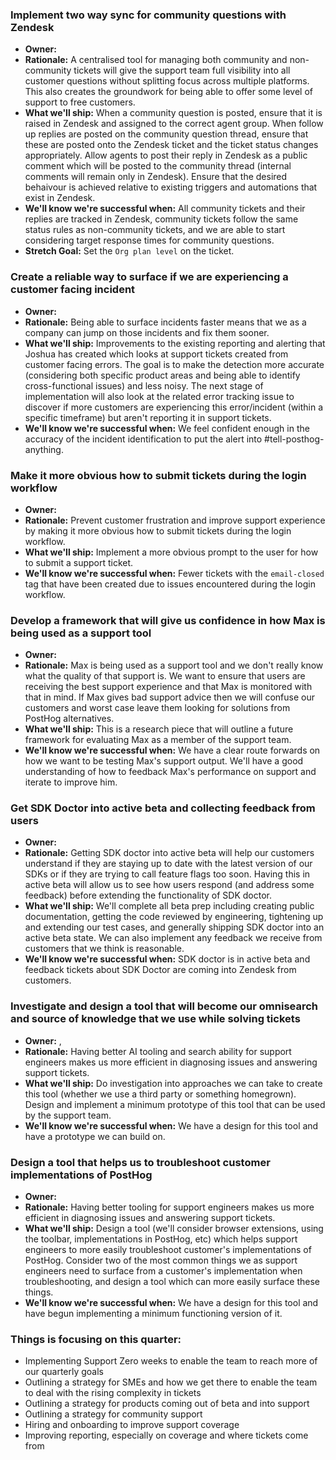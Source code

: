 ### Implement two way sync for community questions with Zendesk
- **Owner:** <TeamMember name="Christian Rafferty" photo />
- **Rationale:** A centralised tool for managing both community and non-community tickets will give the support team full visibility into all customer questions without splitting focus across multiple platforms. This also creates the groundwork for being able to offer some level of support to free customers.
- **What we'll ship:** When a community question is posted, ensure that it is raised in Zendesk and assigned to the correct agent group. When follow up replies are posted on the community question thread, ensure that these are posted onto the Zendesk ticket and the ticket status changes appropriately. Allow agents to post their reply in Zendesk as a public comment which will be posted to the community thread (internal comments will remain only in Zendesk). Ensure that the desired behaivour is achieved relative to existing triggers and automations that exist in Zendesk.
- **We'll know we're successful when:** All community tickets and their replies are tracked in Zendesk, community tickets follow the same status rules as non-community tickets, and we are able to start considering target response times for community questions.
- **Stretch Goal:** Set the `Org plan level` on the ticket.

### Create a reliable way to surface if we are experiencing a customer facing incident
- **Owner:** <TeamMember name="Joshua Ordehi" photo />
- **Rationale:** Being able to surface incidents faster means that we as a company can jump on those incidents and fix them sooner.
- **What we'll ship:** Improvements to the existing reporting and alerting that Joshua has created which looks at support tickets created from customer facing errors. The goal is to make the detection more accurate (considering both specific product areas and being able to identify cross-functional issues) and less noisy. The next stage of implementation will also look at the related error tracking issue to discover if more customers are experiencing this error/incident (within a specific timeframe) but aren't reporting it in support tickets.
- **We'll know we're successful when:** We feel confident enough in the accuracy of the incident identification to put the alert into #tell-posthog-anything.

### Make it more obvious how to submit tickets during the login workflow
- **Owner:** <TeamMember name="Eleftheria Trivyzaki" photo />
- **Rationale:** Prevent customer frustration and improve support experience by making it more obvious how to submit tickets during the login workflow.
- **What we'll ship:** Implement a more obvious prompt to the user for how to submit a support ticket.
- **We'll know we're successful when:** Fewer tickets with the `email-closed` tag that have been created due to issues encountered during the login workflow.

### Develop a framework that will give us confidence in how Max is being used as a support tool
- **Owner:** <TeamMember name="Luke Belton" photo />
- **Rationale:** Max is being used as a support tool and we don't really know what the quality of that support is. We want to ensure that users are receiving the best support experience and that Max is monitored with that in mind. If Max gives bad support advice then we will confuse our customers and worst case leave them looking for solutions from PostHog alternatives.
- **What we'll ship:** This is a research piece that will outline a future framework for evaluating Max as a member of the support team.
- **We'll know we're successful when:** We have a clear route forwards on how we want to be testing Max's support output. We'll have a good understanding of how to feedback Max's performance on support and iterate to improve him.

### Get SDK Doctor into active beta and collecting feedback from users
- **Owner:** <TeamMember name="Steven Shults" photo />
- **Rationale:** Getting SDK doctor into active beta will help our customers understand if they are staying up to date with the latest version of our SDKs or if they are trying to call feature flags too soon. Having this in active beta will allow us to see how users respond (and address some feedback) before extending the functionality of SDK doctor.
- **What we'll ship:** We'll complete all beta prep including creating public documentation, getting the code reviewed by engineering, tightening up and extending our test cases, and generally shipping SDK doctor into an active beta state. We can also implement any feedback we receive from customers that we think is reasonable.
- **We'll know we're successful when:** SDK doctor is in active beta and feedback tickets about SDK Doctor are coming into Zendesk from customers.

### Investigate and design a tool that will become our omnisearch and source of knowledge that we use while solving tickets
- **Owner:** <TeamMember name="Ben Lea" photo />, <TeamMember name="Ben Haynes" photo />
- **Rationale:** Having better AI tooling and search ability for support engineers makes us more efficient in diagnosing issues and answering support tickets.
- **What we'll ship:** Do investigation into approaches we can take to create this tool (whether we use a third party or something homegrown). Design and implement a minimum prototype of this tool that can be used by the support team.
- **We'll know we're successful when:** We have a design for this tool and have a prototype we can build on.

### Design a tool that helps us to troubleshoot customer implementations of PostHog
- **Owner:** <TeamMember name="Kyle Swank" photo />
- **Rationale:** Having better tooling for support engineers makes us more efficient in diagnosing issues and answering support tickets.
- **What we'll ship:** Design a tool (we'll consider browser extensions, using the toolbar, implementations in PostHog, etc) which helps support engineers to more easily troubleshoot customer's implementations of PostHog. Consider two of the most common things we as support engineers need to surface from a customer's implementation when troubleshooting, and design a tool which can more easily surface these things.
- **We'll know we're successful when:** We have a design for this tool and have begun implementing a minimum functioning version of it.

### Things <TeamMember name="Abigail Richardson" photo /> is focusing on this quarter:
- Implementing Support Zero weeks to enable the team to reach more of our quarterly goals
- Outlining a strategy for SMEs and how we get there to enable the team to deal with the rising complexity in tickets
- Outlining a strategy for products coming out of beta and into support
- Outlining a strategy for community support
- Hiring and onboarding to improve support coverage
- Improving reporting, especially on coverage and where tickets come from
